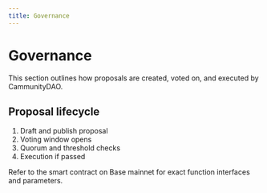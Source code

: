 ```yaml
---
title: Governance
---
```


# Governance

This section outlines how proposals are created, voted on, and executed by CammunityDAO.

## Proposal lifecycle

1. Draft and publish proposal
2. Voting window opens
3. Quorum and threshold checks
4. Execution if passed

Refer to the smart contract on Base mainnet for exact function interfaces and parameters.

